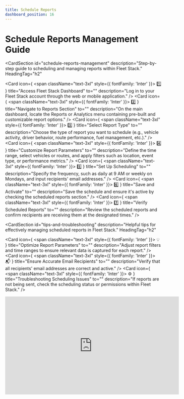 ```yaml
---
title: Schedule Reports
dashboard_position: 16
---
```


# Schedule Reports Management Guide

<CardSection
  id="schedule-reports-management"
  description="Step-by-step guide to scheduling and managing reports within Fleet Stack."
  HeadingTag="h2"
>
  <Card
    icon={
      <span className="text-3xl" style={{ fontFamily: 'Inter' }}>
        1️⃣
      </span>
    }
    title="Access Fleet Stack Dashboard"
    to=""
    description="Log in to your Fleet Stack account through the web or mobile application."
  />
  <Card
    icon={
      <span className="text-3xl" style={{ fontFamily: 'Inter' }}>
        2️⃣
      </span>
    }
    title="Navigate to Reports Section"
    to=""
    description="On the main dashboard, locate the Reports or Analytics menu containing pre-built and customizable report options."
  />
  <Card
    icon={
      <span className="text-3xl" style={{ fontFamily: 'Inter' }}>
        3️⃣
      </span>
    }
    title="Select Report Type"
    to=""
    description="Choose the type of report you want to schedule (e.g., vehicle activity, driver behavior, route performance, fuel management, etc.)."
  />
  <Card
    icon={
      <span className="text-3xl" style={{ fontFamily: 'Inter' }}>
        4️⃣
      </span>
    }
    title="Customize Report Parameters"
    to=""
    description="Define the time range, select vehicles or routes, and apply filters such as location, event type, or performance metrics."
  />
  <Card
    icon={
      <span className="text-3xl" style={{ fontFamily: 'Inter' }}>
        5️⃣
      </span>
    }
    title="Set Up Scheduling"
    to=""
    description="Specify the frequency, such as daily at 9 AM or weekly on Mondays, and input recipients' email addresses."
  />
  <Card
    icon={
      <span className="text-3xl" style={{ fontFamily: 'Inter' }}>
        6️⃣
      </span>
    }
    title="Save and Activate"
    to=""
    description="Save the schedule and ensure it's active by checking the scheduled reports section."
  />
  <Card
    icon={
      <span className="text-3xl" style={{ fontFamily: 'Inter' }}>
        7️⃣
      </span>
    }
    title="Verify Scheduled Reports"
    to=""
    description="Review the scheduled reports and confirm recipients are receiving them at the designated times."
  />
</CardSection>

<CardSection
  id="tips-and-troubleshooting"
  description="Helpful tips for effectively managing scheduled reports in Fleet Stack."
  HeadingTag="h2"
>
  <Card
    icon={
      <span className="text-3xl" style={{ fontFamily: 'Inter' }}>
        💡
      </span>
    }
    title="Optimize Report Parameters"
    to=""
    description="Adjust report filters and time ranges to ensure relevant data is captured for each report."
  />
  <Card
    icon={
      <span className="text-3xl" style={{ fontFamily: 'Inter' }}>
        📬
      </span>
    }
    title="Ensure Accurate Email Recipients"
    to=""
    description="Verify that all recipients' email addresses are correct and active."
  />
  <Card
    icon={
      <span className="text-3xl" style={{ fontFamily: 'Inter' }}>
        ⚙️
      </span>
    }
    title="Troubleshooting Scheduling Issues"
    to=""
    description="If reports are not being sent, check the scheduling status or permissions within Fleet Stack."
  />
</CardSection>

<div style={{ display: 'flex', justifyContent: 'center', marginTop: '20px' }}>
  <iframe
    width="560"
    height="315"
    src="https://www.youtube.com/embed/cXW_SKlep3U?si=b7BFnCyOoMemskky"
    title="Scheduled Reports Management Tutorial"
    frameBorder="0"
    allow="accelerometer; autoplay; clipboard-write; encrypted-media; gyroscope; picture-in-picture"
    allowFullScreen
  ></iframe>
</div>

<head>
  <title>Fleet Stack Scheduled Reports Management</title>
  <meta
    name="description"
    content="Step-by-step guide for scheduling and managing reports in Fleet Stack, including tips and troubleshooting guidance."
  />
</head>

